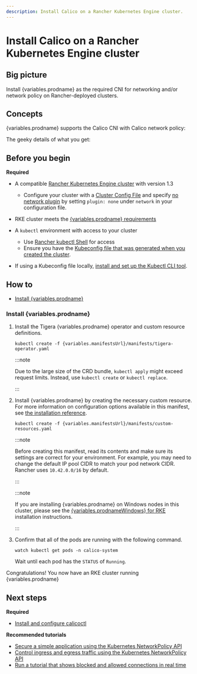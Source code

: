 ```yaml
---
description: Install Calico on a Rancher Kubernetes Engine cluster.
---
```


# Install Calico on a Rancher Kubernetes Engine cluster

## Big picture

Install {variables.prodname} as the required CNI for networking and/or network policy on Rancher-deployed clusters.

## Concepts

{variables.prodname} supports the Calico CNI with Calico network policy:

The geeky details of what you get:

<GeekDetails
  prodname='{variables.prodname}'
  details='Policy:Calico,IPAM:Calico,CNI:Calico,Overlay:IPIP,Routing:BGP,Datastore:Kubernetes'
/>

## Before you begin

**Required**

- A compatible [Rancher Kubernetes Engine cluster](https://rancher.com/docs/rke/latest/en/) with version 1.3

  - Configure your cluster with a [Cluster Config File](https://rancher.com/docs/rancher/v2.x/en/cluster-provisioning/rke-clusters/options/#cluster-config-file) and specify [no network plugin](https://rancher.com/docs/rke/latest/en/config-options/add-ons/network-plugins/) by setting `plugin: none` under `network` in your configuration file.

- RKE cluster meets the [{variables.prodname} requirements](requirements.mdx)

- A `kubectl` environment with access to your cluster

  - Use [Rancher kubectl Shell](https://rancher.com/docs/rancher/v2.x/en/cluster-admin/cluster-access/kubectl/) for access
  - Ensure you have the [Kubeconfig file that was generated when you created the cluster](https://rancher.com/docs/rke/latest/en/installation/#save-your-files).

- If using a Kubeconfig file locally, [install and set up the Kubectl CLI tool](https://kubernetes.io/docs/tasks/tools/install-kubectl/).

## How to

- [Install {variables.prodname}](#install-calico)

### Install {variables.prodname}

1. Install the Tigera {variables.prodname} operator and custom resource definitions.

   ```
   kubectl create -f {variables.manifestsUrl}/manifests/tigera-operator.yaml
   ```

   :::note

   Due to the large size of the CRD bundle, `kubectl apply` might exceed request limits. Instead, use `kubectl create` or `kubectl replace`.

   :::

1. Install {variables.prodname} by creating the necessary custom resource. For more information on configuration options available in this manifest, see [the installation reference](../../reference/installation/api.mdx).

   ```
   kubectl create -f {variables.manifestsUrl}/manifests/custom-resources.yaml
   ```

   :::note

   Before creating this manifest, read its contents and make sure its settings are correct for your environment. For example,
   you may need to change the default IP pool CIDR to match your pod network CIDR. Rancher uses `10.42.0.0/16` by default.

   :::

   :::note

   If you are installing {variables.prodname} on Windows nodes in this cluster, please see the [{variables.prodnameWindows} for RKE](windows-calico/kubernetes/rancher.mdx) installation instructions.

   :::

1. Confirm that all of the pods are running with the following command.

   ```
   watch kubectl get pods -n calico-system
   ```

   Wait until each pod has the `STATUS` of `Running`.

Congratulations! You now have an RKE cluster running {variables.prodname}

## Next steps

**Required**

- [Install and configure calicoctl](../../operations/calicoctl/install.mdx)

**Recommended tutorials**

- [Secure a simple application using the Kubernetes NetworkPolicy API](../../network-policy/get-started/kubernetes-policy/kubernetes-policy-basic.mdx)
- [Control ingress and egress traffic using the Kubernetes NetworkPolicy API](../../network-policy/get-started/kubernetes-policy/kubernetes-policy-advanced.mdx)
- [Run a tutorial that shows blocked and allowed connections in real time](../../network-policy/get-started/kubernetes-policy/kubernetes-demo.mdx)
